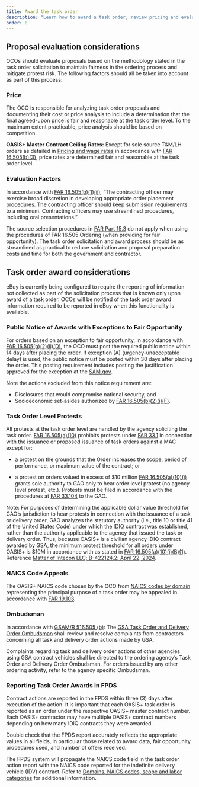 ```yaml
---
title: Award the task order
description: "Learn how to award a task order; review pricing and evaluation factors, protests, and other proposal evaluation and task order award considerations."
order: 8
---
```


## Proposal evaluation considerations

OCOs should evaluate proposals based on the methodology stated in the task order solicitation to maintain fairness in the ordering process and mitigate protest risk. The following factors should all be taken into account as part of this process:

### Price

The OCO is responsible for analyzing task order proposals and documenting their cost or price analysis to include a determination that the final agreed-upon price is fair and reasonable at the task order level. To the maximum extent practicable, price analysis should be based on competition.

**OASIS+ Master Contract Ceiling Rates:** Except for sole source T&M/LH orders as detailed in [Pricing and wage rates](/buyers-guide/research-contract-features/pricing-wage-rates/) in accordance with [FAR 16.505(b)(3)](https://www.acquisition.gov/far/16.505), price rates are determined fair and reasonable at the task order level.

### Evaluation Factors

In accordance with [FAR 16.505(b)(1)(ii)](https://www.acquisition.gov/far/16.505), “The contracting officer may exercise broad discretion in developing appropriate order placement procedures. The contracting officer should keep submission requirements to a minimum. Contracting officers may use streamlined procedures, including oral presentations.”

The source selection procedures in [FAR Part 15.3](https://www.acquisition.gov/far/subpart-15.3) do not apply when using the procedures of FAR 16.505 Ordering (when providing for fair opportunity). The task order solicitation and award process should be as streamlined as practical to reduce solicitation and proposal preparation costs and time for both the government and contractor.

## Task order award considerations
eBuy is currently being configured to require the reporting of information not collected as part of the solicitation process that is known only upon award of a task order. OCOs will be notified of the task order award information required to be reported in eBuy when this functionality is available.

### Public Notice of Awards with Exceptions to Fair Opportunity

For orders based on an exception to fair opportunity, in accordance with [FAR 16.505(b)(2)(ii)(D)](https://www.acquisition.gov/far/16.505), the OCO must post the required public notice within 14 days after placing the order. If exception (A) (urgency-unacceptable delay) is used, the public notice must be posted within 30 days after placing the order. This posting requirement includes posting the justification approved for the exception at the [SAM.gov](https://sam.gov/content/home). 

Note the actions excluded from this notice requirement are:
- Disclosures that would compromise national security, and
- Socioeconomic set-asides authorized by [FAR 16.505(b)(2)(i)(F)](https://www.acquisition.gov/far/16.505).

### Task Order Level Protests

All protests at the task order level are handled by the agency soliciting the task order. [FAR 16.505(a)(10)](https://www.acquisition.gov/far/16.505) prohibits protests under [FAR 33.1](https://www.acquisition.gov/far/subpart-33.1) in connection with the issuance or proposed issuance of task orders against a MAC except for:

- a protest on the grounds that the Order increases the scope, period of performance, or maximum value of the contract; or

- a protest on orders valued in excess of $10 million [FAR 16.505(a)(10)(i)](https://www.acquisition.gov/far/part-16#FAR_16_505) grants sole authority to GAO only to hear order level protest (no agency level protest, etc.). Protests must be filed in accordance with the procedures at [FAR 33.104](https://www.acquisition.gov/far/part-33#FAR_33_104) to the GAO.

Note: For purposes of determining the applicable dollar value threshold for GAO’s jurisdiction to hear protests in connection with the issuance of a task or delivery order, GAO analyzes the statutory authority (i.e., title 10 or title 41 of the United States Code) under which the IDIQ contract was established, rather than the authority applicable to the agency that issued the task or delivery order. Thus, because OASIS+ is a civilian agency IDIQ contract awarded by GSA, the minimum protest threshold for all orders under OASIS+ is $10M in accordance with as stated in [FAR 16.505(a)(10)(i)(B)(1)](https://www.acquisition.gov/far/part-16#FAR_16_505). Reference [Matter of Intecon LLC; B-422124.2; April 22, 2024](https://www.gao.gov/products/b-422124.2).

### NAICS Code Appeals
The OASIS+ NAICS code chosen by the OCO from [NAICS codes by domain](/about/domains-naicscodes-scope-labor-categories/naics-codes/) representing the principal purpose of a task order may be appealed in accordance with [FAR 19.103](https://www.acquisition.gov/far/19.103).  

### Ombudsman

In accordance with [GSAM/R 516.505 (b)](https://www.acquisition.gov/gsam/516.505): The [GSA Task Order and Delivery Order Ombudsman](https://www.gsa.gov/policy-regulations/policy/acquisition-policy/gsa-ombudsman) shall review and resolve complaints from contractors concerning all task and delivery order actions made by GSA.

Complaints regarding task and delivery order actions of other agencies using GSA contract vehicles shall be directed to the ordering agency’s Task Order and Delivery Order Ombudsman. For orders issued by any other ordering activity, refer to the agency specific Ombudsman.

### Reporting Task Order Awards in FPDS
Contract actions are reported in the FPDS within three (3) days after execution of the action. It is important that each OASIS+ task order is reported as an order under the respective OASIS+ master contract number. Each OASIS+ contractor may have multiple OASIS+ contract numbers depending on how many IDIQ contracts they were awarded.  

Double check that the FPDS report accurately reflects the appropriate values in all fields, in particular those related to award data, fair opportunity procedures used, and number of offers received.

The FPDS system will propagate the NAICS code field in the task order action report with the NAICS code reported for the indefinite delivery vehicle (IDV) contract. Refer to [Domains, NAICS codes, scope and labor categories](/about/domains-naicscodes-scope-labor-categories/) for additional information.
